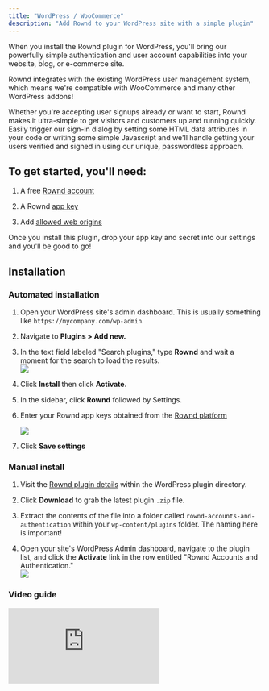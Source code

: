 ```yaml
---
title: "WordPress / WooCommerce"
description: "Add Rownd to your WordPress site with a simple plugin"
---
```


When you install the Rownd plugin for WordPress, you'll bring our powerfully
simple authentication and user account capabilities into your website, blog, or
e-commerce site.

Rownd integrates with the existing WordPress user management system, which means
we're compatible with WooCommerce and many other WordPress addons!

Whether you're accepting user signups already or want to start, Rownd makes it
ultra-simple to get visitors and customers up and running quickly. Easily
trigger our sign-in dialog by setting some HTML data attributes in your code or
writing some simple Javascript and we'll handle getting your users verified and
signed in using our unique, passwordless approach.

## To get started, you'll need:

1.  A free [Rownd account](https://app.rownd.io)

2.  A Rownd [app key](https://docs.rownd.io/configuration/app-credentials)

3.  Add [allowed web origins](https://docs.rownd.io/security/attack-mitigation/domain-allow-list#configuring-the-domain-allow-list)

Once you install this plugin, drop your app key and secret into our settings and
you'll be good to go!

## Installation

### Automated installation

1.  Open your WordPress site's admin dashboard. This is usually something like
    `https://mycompany.com/wp-admin`.

2.  Navigate to **Plugins > Add new.**

3.  In the text field labeled "Search plugins," type **Rownd** and wait a moment
    for the search to load the results.  
     ![](/sdk-reference/images/wordpress_plugin_search.png)

4.  Click **Install** then click **Activate.**

5.  In the sidebar, click **Rownd** followed by Settings.

6.  Enter your Rownd app keys obtained from the [Rownd platform](https://app.rownd.io)

    ![](/sdk-reference/images/wordpress_plugin_appkey.png)

7.  Click **Save settings**

### Manual install

1.  Visit the
    [Rownd plugin details](https://wordpress.org/plugins/rownd-accounts-and-authentication/)
    within the WordPress plugin directory.

2.  Click **Download** to grab the latest plugin `.zip` file.

3.  Extract the contents of the file into a folder called
    `rownd-accounts-and-authentication` within your `wp-content/plugins` folder.
    The naming here is important!

4.  Open your site's WordPress Admin dashboard, navigate to the plugin list, and
    click the **Activate** link in the row entitled "Rownd Accounts and
    Authentication."  
     ![](/sdk-reference/images/image.png)

### Video guide

<div style={{position: "relative", paddingBottom: "67.9245283018868%", height: 0}}><iframe src="https://www.loom.com/embed/efadeb17eb6f4db288bf72f59ea483d9" frameborder="0" webkitallowfullscreen mozallowfullscreen allowfullscreen style={{
    "height": "100%",
    "left": "0px",
    "position": "absolute",
    "top": "0px",
    "width": "100%"
}}></iframe></div>